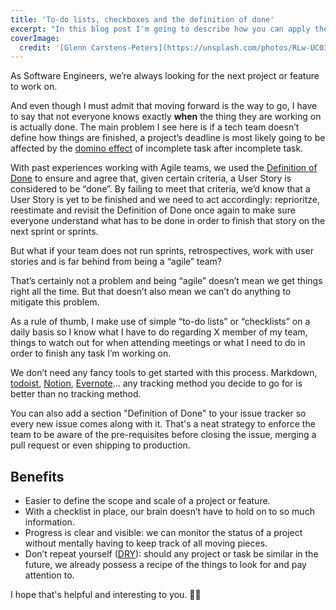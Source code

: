 ```yaml
---
title: 'To-do lists, checkboxes and the definition of done'
excerpt: "In this blog post I'm going to describe how you can apply the \"definition of done\" on your team so everyone knows when things should be marked as done/finished."
coverImage:
  credit: '[Glenn Carstens-Peters](https://unsplash.com/photos/RLw-UC03Gwc)'
---
```


As Software Engineers, we’re always looking for the next project or feature to work on.

And even though I must admit that moving forward is the way to go, I have to say that not everyone knows exactly **when** the thing they are working on is actually done.
The main problem I see here is if a tech team doesn’t define how things are finished, a project’s deadline is most likely going to be affected by the [domino effect](https://en.wikipedia.org/wiki/Domino_effect) of incomplete task after incomplete task.

With past experiences working with Agile teams, we used the [Definition of Done](https://www.agilealliance.org/glossary/definition-of-done) to ensure and agree that, given certain criteria, a User Story is considered to be “done”.
By failing to meet that criteria, we’d know that a User Story is yet to be finished and we need to act accordingly: reprioritze, reestimate and revisit the Definition of Done once again to make sure everyone understand what has to be done in order to finish that story on the next sprint or sprints.

But what if your team does not run sprints, retrospectives, work with user stories and is far behind from being a “agile” team?

That’s certainly not a problem and being “agile” doesn’t mean we get things right all the time.
But that doesn’t also mean we can’t do anything to mitigate this problem. 

As a rule of thumb, I make use of simple “to-do lists” or “checklists” on a daily basis so I know what I have to do regarding X member of my team, things to watch out for when attending meetings or what I need to do in order to finish any task I’m working on.

We don’t need any fancy tools to get started with this process. 
Markdown, [todoist](http://todoist), [Notion](https://www.notion.so/), [Evernote](https://evernote.com/)... any tracking method you decide to go for is better than no tracking method.

You can also add a section "Definition of Done" to your issue tracker so every new issue comes along with it.
That's a neat strategy to enforce the team to be aware of the pre-requisites before closing the issue, merging a pull request or even shipping to production.

## Benefits

- Easier to define the scope and scale of a project or feature.
- With a checklist in place, our brain doesn’t have to hold on to so much information.
- Progress is clear and visible: we can monitor the status of a project without mentally having to keep track of all moving pieces.
- Don’t repeat yourself ([DRY](https://en.wikipedia.org/wiki/Don%27t_repeat_yourself)): should any project or task be similar in the future, we already possess a recipe of the things to look for and pay attention to.

I hope that's helpful and interesting to you. 👋🏼
